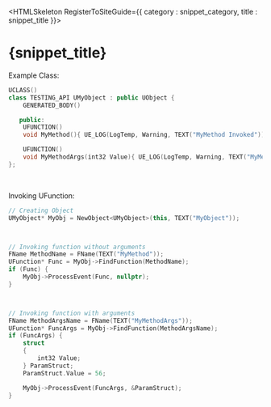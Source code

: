 

<HTMLSkeleton RegisterToSiteGuide={{ category : snippet_category, title : snippet_title }}>

<H1 WrittenOn={new Date("2024-07-27")}>{snippet_title}</H1>

Example Class:
```cpp
UCLASS()
class TESTING_API UMyObject : public UObject {
    GENERATED_BODY()

   public:
    UFUNCTION()
    void MyMethod(){ UE_LOG(LogTemp, Warning, TEXT("MyMethod Invoked")); }

    UFUNCTION()
    void MyMethodArgs(int32 Value){ UE_LOG(LogTemp, Warning, TEXT("MyMethodArgs called with = %d"), Value); }
};
```

<br/>

Invoking UFunction:

```cpp
// Creating Object
UMyObject* MyObj = NewObject<UMyObject>(this, TEXT("MyObject"));



// Invoking function without arguments
FName MethodName = FName(TEXT("MyMethod"));
UFunction* Func = MyObj->FindFunction(MethodName);
if (Func) {
    MyObj->ProcessEvent(Func, nullptr);
}



// Invoking function with arguments
FName MethodArgsName = FName(TEXT("MyMethodArgs"));
UFunction* FuncArgs = MyObj->FindFunction(MethodArgsName);
if (FuncArgs) {
    struct
    {
        int32 Value;
    } ParamStruct;
    ParamStruct.Value = 56;

    MyObj->ProcessEvent(FuncArgs, &ParamStruct);
}
```
</HTMLSkeleton>